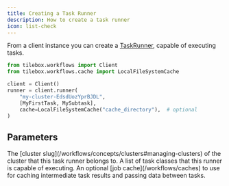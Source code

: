 ```yaml
---
title: Creating a Task Runner
description: How to create a task runner
icon: list-check
---
```


From a client instance you can create a [TaskRunner](/workflows/concepts/task-runners), capable of executing tasks.

<RequestExample>

```python Python
from tilebox.workflows import Client
from tilebox.workflows.cache import LocalFileSystemCache

client = Client()
runner = client.runner(
    "my-cluster-EdsdUozYprBJDL",
    [MyFirstTask, MySubtask],
    cache=LocalFileSystemCache("cache_directory"),  # optional
)
```

</RequestExample>

## Parameters

<ParamField path="cluster" type="str">
  The [cluster slug](/workflows/concepts/clusters#managing-clusters) of the cluster that this task runner belongs to.
</ParamField>

<ParamField path="tasks" type="list[type[Task]]">
  A list of task classes that this runner is capable of executing.
</ParamField>

<ParamField path="cache" type="JobCache">
  An optional [job cache](/workflows/caches) to use for caching intermediate task results and passing data between
  tasks.
</ParamField>
